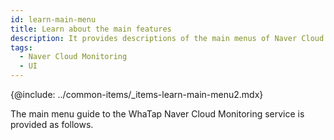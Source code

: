 ```yaml
---
id: learn-main-menu
title: Learn about the main features
description: It provides descriptions of the main menus of Naver Cloud Monitoring.
tags:
  - Naver Cloud Monitoring
  - UI
---
```



{@include: ../common-items/_items-learn-main-menu2.mdx}

The main menu guide to the WhaTap Naver Cloud Monitoring service is provided as follows.


<DocCardList/>
